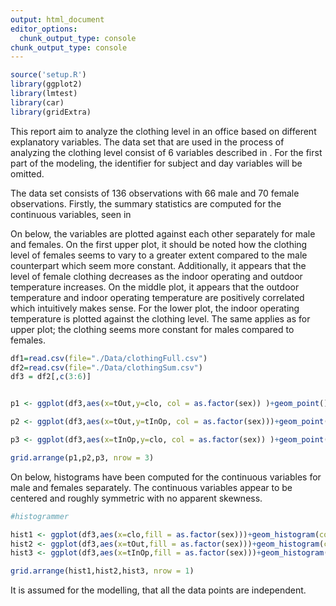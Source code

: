 ---
output: html_document
editor_options: 
  chunk_output_type: console
chunk_output_type: console
---

```{r}
source('setup.R')
library(ggplot2)
library(lmtest)
library(car)
library(gridExtra)
```

\section{Exploratory analysis of the data}

This report aim to analyze the clothing level in an office based on different explanatory variables. The data set that are used in the process of analyzing the clothing level consist of 6 variables described in \cref{table:exp}. For the first part of the modeling, the identifier for subject and day variables will be omitted.    

\begin{table}[h!]
\centering
 \begin{tabular}{c c c} 
 \hline
 Variable & Type & Description \\  
 \hline
 \texttt{clo} & Continuous & Level of clothing \\ 
 \texttt{tOut} & Continuous & Outdoor temperature \\
 \texttt{tInOp} & Continuous & Indoor operating temperature\\
 \texttt{sex} & Factor & Sex of the subject \\
 \texttt{subjId} & Factor & Identifier for subject\\
 \texttt{day} & Factor & Day (within the subject) \\
 \hline
 \end{tabular}
 \caption{Variable description of the data set.}
 \label{table:exp}
\end{table}

The data set consists of 136 observations with 66 male and 70 female observations. Firstly, the summary statistics are computed for the continuous variables, seen in \cref{table:summary_stat} 

\begin{table}[h!]
\centering
  \begin{tabular}{c c c c c}
  \hline
  & $\hat{\mu}$ & $\hat{\sigma^2}$ & Min & Max \\  \hline
  \texttt{clo} & 0.55 & 0.02 & 0.25 & 0.96 \\ 
  \texttt{tOut} & 21.54 & 17.27 & 11.93 & 33.08 \\
  \texttt{tInOp} & 26.82 & 1.69 & 23.11 & 29.55 \\ \hline
  \end{tabular}
  \caption{Summary statistics of the continouos variables.}
  \label{table:summary_stat}
\end{table}

On \cref{fig:exp_analysis_1} below, the variables are plotted against each other separately for male and females. On the first upper plot, it should be noted how the clothing level of females seems to vary to a greater extent compared to the male counterpart which seem more constant. Additionally, it appears that the level of female clothing decreases as the indoor operating and outdoor temperature increases. On the middle plot, it appears that the outdoor temperature and indoor operating temperature are positively correlated which intuitively makes sense. For the lower plot, the indoor operating temperature is plotted against the clothing level. The same applies as for upper plot; the clothing seems more constant for males compared to females. 



```{r}
df1=read.csv(file="./Data/clothingFull.csv")
df2=read.csv(file="./Data/clothingSum.csv")
df3 = df2[,c(3:6)]


p1 <- ggplot(df3,aes(x=tOut,y=clo, col = as.factor(sex)) )+geom_point()+facet_wrap(~sex)+xlab("Outdoor temperature") + ylab("Clothing level")+ theme(legend.position = "none") 
```

```{r}
p2 <- ggplot(df3,aes(x=tOut,y=tInOp, col = as.factor(sex)))+geom_point()+facet_wrap(~sex) +xlab("Outdoor temperature") + ylab("Indoor operating temperature")+ theme(legend.position = "none") 

```
```{r exp_analysis_1, fig.cap = "Scatter plot of the continuous variables plotted separately for sex."}
p3 <- ggplot(df3,aes(x=tInOp,y=clo, col = as.factor(sex)) )+geom_point()+facet_wrap(~sex) +xlab("Indoor operating temperature") + ylab("Clothing level")+ theme(legend.position = "none") 

grid.arrange(p1,p2,p3, nrow = 3)
```

On \cref{fig:exp_analysis_2} below, histograms have been computed for the continuous variables for male and females separately. The continuous variables appear to be centered and roughly symmetric with no apparent skewness.

```{r exp_analysis_2, fig.height=3,fig.cap = "Histograms of the continuous variables plotted separately for sex."}
#histogrammer

hist1 <- ggplot(df3,aes(x=clo,fill = as.factor(sex)))+geom_histogram(color="white", binwidth = .1)+facet_wrap(~sex) + xlab('Clothing level')+  theme(legend.position = "none") 
hist2 <- ggplot(df3,aes(x=tOut,fill = as.factor(sex)))+geom_histogram(color="white", binwidth = 2)+facet_wrap(~sex) +  xlab('Outdoor temperature')+ theme(legend.position = "none") 
hist3 <- ggplot(df3,aes(x=tInOp,fill = as.factor(sex)))+geom_histogram(color = "white", binwidth = .5)+facet_wrap(~sex)+ xlab('Indoor operating temperature')+ theme(legend.position = "none") 

grid.arrange(hist1,hist2,hist3, nrow = 1)
```

It is assumed for the modelling, that all the data points are independent. 



